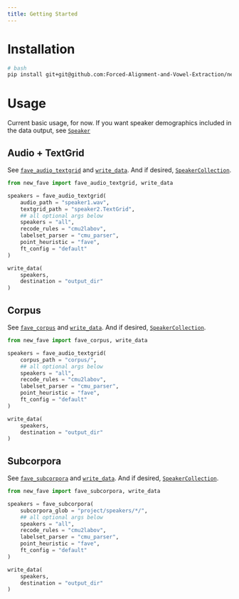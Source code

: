 ```yaml
---
title: Getting Started
---
```


# Installation

```bash
# bash
pip install git+git@github.com:Forced-Alignment-and-Vowel-Extraction/new-fave.git
```


# Usage
Current basic usage, for now. If you want speaker demographics included in the data
output, see [`Speaker`](../reference/speaker.speaker.Speaker.qmd)

## Audio + TextGrid
See [`fave_audio_textgrid`](../reference/fave_audio_textgrid.qmd) and
 [`write_data`](../reference/write_data.qmd). 
 And if desired, [`SpeakerCollection`](../reference/SpeakerCollection.qmd).

```python
from new_fave import fave_audio_textgrid, write_data

speakers = fave_audio_textgrid(
    audio_path = "speaker1.wav",
    textgrid_path = "speaker2.TextGrid",
    ## all optional args below
    speakers = "all",
    recode_rules = "cmu2labov",
    labelset_parser = "cmu_parser",
    point_heuristic = "fave",
    ft_config = "default"
)

write_data(
    speakers, 
    destination = "output_dir"
)
```


## Corpus
See [`fave_corpus`](../reference/fave_corpus.qmd) and
 [`write_data`](../reference/write_data.qmd). 
 And if desired, [`SpeakerCollection`](../reference/SpeakerCollection.qmd).
 
```python
from new_fave import fave_corpus, write_data

speakers = fave_audio_textgrid(
    corpus_path = "corpus/",
    ## all optional args below
    speakers = "all",
    recode_rules = "cmu2labov",
    labelset_parser = "cmu_parser",
    point_heuristic = "fave",
    ft_config = "default"
)

write_data(
    speakers, 
    destination = "output_dir"
)
```


## Subcorpora
See [`fave_subcorpora`](../reference/fave_subcorpora.qmd) and
 [`write_data`](../reference/write_data.qmd). 
 And if desired, [`SpeakerCollection`](../reference/SpeakerCollection.qmd).
 
```python
from new_fave import fave_subcorpora, write_data

speakers = fave_subcorpora(
    subcorpora_glob = "project/speakers/*/",
    ## all optional args below
    speakers = "all",
    recode_rules = "cmu2labov",
    labelset_parser = "cmu_parser",
    point_heuristic = "fave",
    ft_config = "default"
)

write_data(
    speakers, 
    destination = "output_dir"
)
```